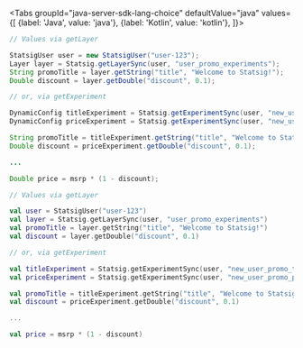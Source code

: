 
<Tabs
  groupId="java-server-sdk-lang-choice"
  defaultValue="java"
  values={[
    {label: 'Java', value: 'java'},
    {label: 'Kotlin', value: 'kotlin'},
  ]}>
  <TabItem value="java">

```java
// Values via getLayer

StatsigUser user = new StatsigUser("user-123");
Layer layer = Statsig.getLayerSync(user, "user_promo_experiments");
String promoTitle = layer.getString("title", "Welcome to Statsig!");
Double discount = layer.getDouble("discount", 0.1);

// or, via getExperiment

DynamicConfig titleExperiment = Statsig.getExperimentSync(user, "new_user_promo_title");
DynamicConfig priceExperiment = Statsig.getExperimentSync(user, "new_user_promo_price");

String promoTitle = titleExperiment.getString("title", "Welcome to Statsig!");
Double discount = priceExperiment.getDouble("discount", 0.1);

...

Double price = msrp * (1 - discount);
```

  </TabItem>
  <TabItem value="kotlin">

```kotlin
// Values via getLayer

val user = StatsigUser("user-123")
val layer = Statsig.getLayerSync(user, "user_promo_experiments")
val promoTitle = layer.getString("title", "Welcome to Statsig!")
val discount = layer.getDouble("discount", 0.1)

// or, via getExperiment

val titleExperiment = Statsig.getExperimentSync(user, "new_user_promo_title")
val priceExperiment = Statsig.getExperimentSync(user, "new_user_promo_price")

val promoTitle = titleExperiment.getString("title", "Welcome to Statsig!")
val discount = priceExperiment.getDouble("discount", 0.1)

...

val price = msrp * (1 - discount)

```

  </TabItem>
</Tabs>
